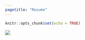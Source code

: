 ```yaml
---
pagetitle: "Resume"
---
```


```r
knitr::opts_chunk$set(echo = TRUE)
```

![](/Users/alliehacker/Desktop/Bren/Winter_2021/Advanced Data/personal_website/Hacker_Allison_Resume_Jan_2021.jpg)